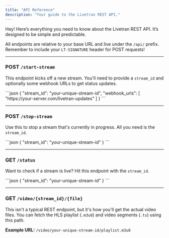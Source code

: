 ```yaml
---
title: "API Reference"
description: "Your guide to the Livetran REST API."
---
```


Hey! Here’s everything you need to know about the Livetran REST API. It’s designed to be simple and predictable.

All endpoints are relative to your base URL and live under the `/api/` prefix. Remember to include your `LT-SIGNATURE` header for POST requests!

---

### POST `/start-stream`
This endpoint kicks off a new stream. You'll need to provide a `stream_id` and optionally some webhook URLs to get status updates.

<Card title="Example Request Body">
```json
{
  "stream_id": "your-unique-stream-id",
  "webhook_urls": [
    "https://your-server.com/livetran-updates"
  ]
}
```
</Card>

---

### POST `/stop-stream`
Use this to stop a stream that's currently in progress. All you need is the `stream_id`.

<Card title="Example Request Body">
```json
{
  "stream_id": "your-unique-stream-id"
}
```
</Card>

---

### GET `/status`
Want to check if a stream is live? Hit this endpoint with the `stream_id`.

<Card title="Example Request Body">
```json
{
  "stream_id": "your-unique-stream-id"
}
```
</Card>

---

### GET `/video/{stream_id}/{file}`
This isn't a typical REST endpoint, but it's how you'll get the actual video files. You can fetch the HLS playlist (`.m3u8`) and video segments (`.ts`) using this path.

**Example URL:** `/video/your-unique-stream-id/playlist.m3u8` 